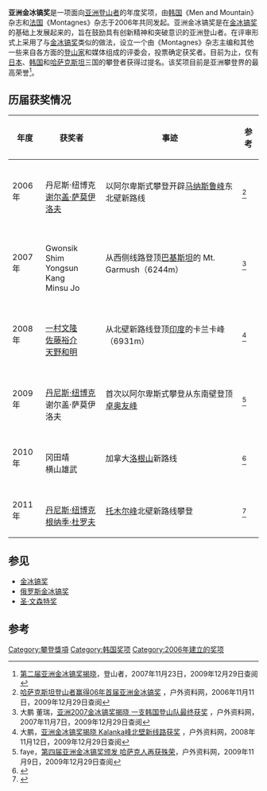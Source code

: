 '''亚洲金冰镐奖'''是一项面向[[亚洲|亚洲]][[登山者|登山者]]的年度奖项，由[[韩国|韩国]]《Men and Mountain》杂志和[[法国|法国]]《Montagnes》杂志于2006年共同发起。亚洲金冰镐奖是在[[金冰镐奖|金冰镐奖]]的基础上发展起来的，旨在鼓励具有创新精神和突破意识的亚洲登山者。在评审形式上采用了与[[金冰镐奖|金冰镐奖]]类似的做法，设立一个由《Montagnes》杂志主编和其他一些来自各方面的[[登山家|登山家]]和媒体组成的评委会，投票确定获奖者。目前为止，仅有[[日本|日本]]、[[韩国|韩国]]和[[哈萨克斯坦|哈萨克斯坦]]三国的攀登者获得过提名。该奖项目前是亚洲攀登界的最高荣誉<ref>[http://www.alpinist.cn/Article_Show.asp?ArticleID=6140 第二届亚洲金冰镐奖揭晓]{{dead link|date=2017年11月 |bot=InternetArchiveBot |fix-attempted=yes }}，登山者，2007年11月23日，2009年12月29日查阅</ref>。
==历届获奖情况==
{| style="background:silver; color:white" border=1
|-
! 年度
! 获奖者
! 事迹
! 参考
|-
| 2006年
| {{KAZ}}<br />丹尼斯·纽博克<br />[[谢尔盖·萨莫伊洛夫|谢尔盖·萨莫伊洛夫]]
|以阿尔卑斯式攀登开辟[[马纳斯鲁峰|马纳斯鲁峰]]东北壁新路线
|<ref>[http://www.8264.com/46006.html 哈萨克斯坦登山者赢得06年首届亚洲金冰镐奖] {{Webarchive|url=https://archive.is/20120731084049/http://www.8264.com/46006.html |date=2012-07-31 }}，户外资料网，2006年11月11日，2009年12月29日查阅</ref>
|-
| 2007年
| {{KOR}}<br />Gwonsik Shim<br />Yongsun Kang<br />Minsu Jo
|从西侧线路登顶[[巴基斯坦|巴基斯坦]]的 Mt. Garmush（6244m）
|<ref>大鹏 董瑞，[http://www.8264.com/26931.html 亚洲2007金冰镐奖揭晓 一支韩国登山队最终获奖] {{Wayback|url=http://www.8264.com/26931.html |date=20100105192622 }}，户外资料网，2007年11月7日，2009年12月29日查阅</ref>
|-
| 2008年
| {{JPN}}<br />[[一村文隆|一村文隆]]<br />[[佐藤裕介|佐藤裕介]]<br />[[天野和明|天野和明]]
|从北壁新路线登顶[[印度|印度]]的卡兰卡峰（6931m）
|<ref>大鹏，[http://www.8264.com/35707.html 亚洲金冰镐奖揭晓 Kalanka峰北壁新线路获奖] {{Wayback|url=http://www.8264.com/35707.html |date=20100205084753 }}，户外资料网，2008年11月12日，2009年12月29日查阅</ref>
|-
| 2009年
| {{KAZ}}<br />[[丹尼斯·纽博克|丹尼斯·纽博克]]<br />谢尔盖·萨莫伊洛夫
|首次以阿尔卑斯式攀登从东南壁登顶[[卓奥友峰|卓奥友峰]]
|<ref>faye，[http://www.8264.com/45938.html 第四届亚洲金冰镐奖颁发 哈萨克人再获殊荣]，户外资料网，2009年11月9日，2009年12月29日查阅</ref>
|-
| 2010年
| {{JPN}}<br />冈田靖<br />横山雄武
|加拿大[[洛根山|洛根山]]新路线
|<ref>{{cite web | language = zh-cn | publisher = 户外资料网 | title = 第五届亚洲金冰镐奖颁出 日本登山者获奖 | url = http://e.jmnews.com.cn/m/2010/12/21/09/m_260206.shtml | date = 2010-10-25 | accessdate = 2011-03-02 | deadurl = yes | archiveurl = https://web.archive.org/web/20111120084148/http://e.jmnews.com.cn/m/2010/12/21/09/m_260206.shtml | archivedate = 2011-11-20 }}</ref>
|-
| 2011年
| {{KAZ}}<br />[[丹尼斯·纽博克|丹尼斯·纽博克]]<br />[[根纳季·杜罗夫|根纳季·杜罗夫]]
|[[托木尔峰|托木尔峰]]北壁新路线攀登
|<ref>{{cite web | language = zh-cn | publisher = 户外资料网 | title = 2011亚洲金冰镐奖颁发 Denis Urubko三获殊荣 | url = http://www.8264.com/viewnews-71331-page-1.html | date = 2011-11-07 | accessdate = 2012-01-11 | archive-date = 2012-01-18 | archive-url = https://web.archive.org/web/20120118071022/http://www.8264.com/viewnews-71331-page-1.html | dead-url = no }}</ref>
|}

==参见==
*[[金冰镐奖|金冰镐奖]]
*[[俄罗斯金冰镐奖|俄罗斯金冰镐奖]]
*[[圣·文森特奖|圣·文森特奖]]
==参考==
<references />

[[Category:攀登獎項|Category:攀登獎項]]
[[Category:韩国奖项|Category:韩国奖项]]
[[Category:2006年建立的奖项|Category:2006年建立的奖项]]